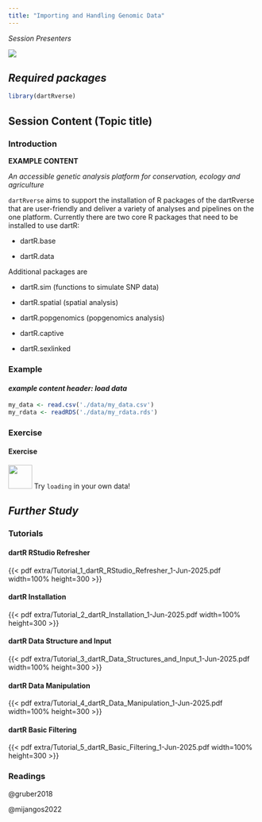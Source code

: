 ```yaml
---
title: "Importing and Handling Genomic Data"
---
```


*Session Presenters*

![](images/Presenters1.png)

## *Required packages*

```r
library(dartRverse)
```

## Session Content (Topic title)

### Introduction

**EXAMPLE CONTENT**

*An accessible genetic analysis platform for conservation, ecology and agriculture*

`dartRverse` aims to support the installation of R packages of the dartRverse that are user-friendly and deliver a variety of analyses and pipelines on the one platform. Currently there are two core R packages that need to be installed to use dartR:

-   dartR.base

-   dartR.data

Additional packages are

-   dartR.sim (functions to simulate SNP data)

-   dartR.spatial (spatial analysis)

-   dartR.popgenomics (popgenomics analysis)

-   dartR.captive

-   dartR.sexlinked

### Example

#### *example content header: load data*

```r
my_data <- read.csv('./data/my_data.csv')
my_rdata <- readRDS('./data/my_rdata.rds')

```

### Exercise

::: callout-note
#### Exercise

![](images/task.png){#id .class width="48" height="48"} Try `loading` in your own data!
:::

## *Further Study*

### Tutorials 

#### dartR RStudio Refresher

{{< pdf extra/Tutorial_1_dartR_RStudio_Refresher_1-Jun-2025.pdf width=100% height=300 >}}


#### dartR Installation

{{< pdf extra/Tutorial_2_dartR_Installation_1-Jun-2025.pdf width=100% height=300 >}}


#### dartR Data Structure and Input

{{< pdf extra/Tutorial_3_dartR_Data_Structures_and_Input_1-Jun-2025.pdf width=100% height=300 >}}


#### dartR Data Manipulation

{{< pdf extra/Tutorial_4_dartR_Data_Manipulation_1-Jun-2025.pdf width=100% height=300 >}}


#### dartR Basic Filtering

{{< pdf extra/Tutorial_5_dartR_Basic_Filtering_1-Jun-2025.pdf width=100% height=300 >}}



### Readings

@gruber2018

@mijangos2022
